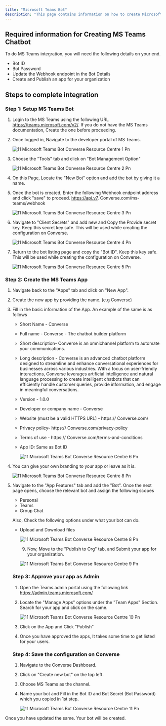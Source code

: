 ```yaml
---
title: "Microsoft Teams Bot"
description: "This page contains information on how to create Microsoft teams, bot on Microsoft developer panel."
---
```


## **Required information for Creating MS Teams Chatbot**

To do MS Teams integration, you will need the following details on your end.

- Bot ID
- Bot Password
- Update the Webhook endpoint in the Bot Details
- Create and Publish an app for your organization

## **Steps to complete integration**

### **Step 1: Setup MS Teams Bot**

1. Login to the MS Teams using the following URL https://teams.microsoft.com/v2/. If you do not have the MS Teams documentation, Create the one before proceeding.
2. Once logged in, Navigate to the developer portal of MS Teams.

   ![11 Microsoft Teams Bot  Converse Resource Centre 1 Pn](/images/how-botpenguin-works/create-newchatbot/11.microsoft_teams_bot__Converse_resource_centre-1.png)
3. Choose the "Tools" tab and click on "Bot Management Option"

   ![11 Microsoft Teams Bot  Converse Resource Centre 2 Pn](/images/how-botpenguin-works/create-newchatbot/11.microsoft_teams_bot__Converse_resource_centre-2.png)
4. On this Page, Locate the "New Bot" option and add the bot by giving it a name.
5. Once the bot is created, Enter the following Webhook endpoint address and click "save" to proceed. https://api.v7. Converse.com/ms-teams/webhook

   ![11 Microsoft Teams Bot  Converse Resource Centre 3 Pn](/images/how-botpenguin-works/create-newchatbot/11.microsoft_teams_bot__Converse_resource_centre-3.png)
6. Navigate to "Client Secrets" and add new and Copy the Provide secret key. Keep this secret key safe. This will be used while creating the configuration on  Converse.

   ![11 Microsoft Teams Bot  Converse Resource Centre 4 Pn](/images/how-botpenguin-works/create-newchatbot/11.microsoft_teams_bot__Converse_resource_centre-4.png)
7. Return to the bot listing page and copy the "Bot ID". Keep this key safe. This will be used while creating the configuration on  Converse.

   ![11 Microsoft Teams Bot  Converse Resource Centre 5 Pn](/images/how-botpenguin-works/create-newchatbot/11.microsoft_teams_bot__Converse_resource_centre-5.png)

### **Step 2: Create the MS Teams App**

1. Navigate back to the "Apps" tab and click on "New App".
2. Create the new app by providing the name. (e.g  Converse)
3. Fill in the basic information of the App.   An example of the same is as follows
   - Short Name -  Converse
   - Full name -  Converse - The chatbot builder platform
   - Short description-  Converse is an omnichannel platform to automate your communications.
   - Long description -  Converse is an advanced chatbot platform designed to streamline and enhance conversational experiences for businesses across various industries. With a focus on user-friendly interactions,  Converse leverages artificial intelligence and natural language processing to create intelligent chatbots that can efficiently handle customer queries, provide information, and engage in meaningful conversations.
   - Version - 1.0.0
   - Developer or company name -  Converse
   - Website (must be a valid HTTPS URL) - https:// Converse.com/
   - Privacy policy- https:// Converse.com/privacy-policy
   - Terms of use - https:// Converse.com/terms-and-conditions
   - App ID: Same as Bot ID

     ![11 Microsoft Teams Bot  Converse Resource Centre 6 Pn](/images/how-botpenguin-works/create-newchatbot/11.microsoft_teams_bot__Converse_resource_centre-6.png)
4. You can give your own branding to your app or leave as it is.

   ![11 Microsoft Teams Bot Converse Resource Centre 8 Pn](/images/how-botpenguin-works/create-newchatbot/11.microsoft_teams_bot__Converse_resource_centre-8.png)
5. Navigate to the "App Features" tab and add the "Bot". Once the next page opens, choose the relevant bot and assign the following scopes
   - Personal
   - Teams
   - Group Chat

   Also, Check the following options under what your bot can do.
   - Upload and Download files

     ![11 Microsoft Teams Bot  Converse Resource Centre 8 Pn](/images/how-botpenguin-works/create-newchatbot/11.microsoft_teams_bot__Converse_resource_centre-8.png)

     
     9. Now, Move to the "Publish to Org" tab, and Submit your app for your organization.

     ![11 Microsoft Teams Bot  Converse Resource Centre 9 Pn](/images/how-botpenguin-works/create-newchatbot/11.microsoft_teams_bot__Converse_resource_centre-9.png)

   ### **Step 3: Approve your app as Admin**
   1. Open the Teams admin portal using the following link https://admin.teams.microsoft.com/
   2. Locate the "Manage Apps" options under the "Team Apps" Section. Search for your app and click on the same.

      ![11 Microsoft Teams Bot  Converse Resource Centre 10 Pn](/images/how-botpenguin-works/create-newchatbot/11.microsoft_teams_bot__Converse_resource_centre-10.png)
   3. Click on the App and Click "Publish"
   4. Once you have approved the apps, It takes some time to get listed for your users.

   ### **Step 4: Save the configuration on  Converse**
   1. Navigate to the Converse Dashboard.
   2. Click on "Create new bot" on the top left.
   3. Choose MS Teams as the channel.
   4. Name your bot and Fill in the Bot ID and Bot Secret (Bot Password) which you copied in 1st step.

      ![11 Microsoft Teams Bot  Converse Resource Centre 11 Pn](/images/how-botpenguin-works/create-newchatbot/11.microsoft_teams_bot__Converse_resource_centre-11.png)

Once you have updated the same. Your bot will be created.